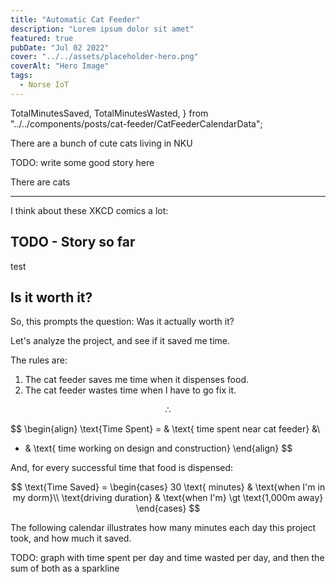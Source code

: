 ```yaml
---
title: "Automatic Cat Feeder"
description: "Lorem ipsum dolor sit amet"
featured: true
pubDate: "Jul 02 2022"
cover: "../../assets/placeholder-hero.png"
coverAlt: "Hero Image"
tags:
  - Norse IoT
---
```


  TotalMinutesSaved,
  TotalMinutesWasted,
} from "../../components/posts/cat-feeder/CatFeederCalendarData";

There are a bunch of cute cats living in NKU

TODO: write some good story here

There are cats

<CatPictures />

---

I think about these XKCD comics a lot:

<div style={{ display: "flex" }}>
  <div style={{ flex: 1 }}>
    <ZoomImage
      imageProps={{
        height: "300",
        width: "300",
        alt: "Don't forget the time you spend finding the chart to look up what you save. And the time spent reading this reminder about the time spent. And the time trying to figure out if either of those actually make sense. Remember, every second counts toward your life total, including these right now.",
        src: "https://imgs.xkcd.com/comics/is_it_worth_the_time.png",
      }}
      attribution="XKCD 1205"
      attributionLink="https://xkcd.com/1205/"
    />
  </div>
  <div style={{ flex: 1 }}>
    <ZoomImage
      imageProps={{
        height: "300",
        width: "300",
        alt: "'Automating' comes from the roots 'auto-' meaning 'self-', and 'mating', meaning 'screwing'",
        src: "https://imgs.xkcd.com/comics/automation.png",
      }}
      attribution="XKCD 1319"
      attributionLink="https://xkcd.com/1319/"
    />
  </div>
</div>

## TODO - Story so far

<QuoteBlock>test</QuoteBlock>

## Is it worth it?

So, this prompts the question: Was it actually worth it?

Let's analyze the project, and see if it saved me time.

The rules are:

1. The cat feeder saves me time when it dispenses food.
1. The cat feeder wastes time when I have to go fix it.

$$
\therefore
$$

$$
\begin{align}
\text{Time Spent} = & \text{ time spent near cat feeder} &\\
+ & \text{ time working on design and construction}
\end{align}
$$

And, for every successful time that food is dispensed:

$$
\text{Time Saved} = \begin{cases}
    30 \text{ minutes} & \text{when I'm in my dorm}\\
    \text{driving duration}                     & \text{when I'm} \gt \text{1,000m away}
\end{cases}
$$

The following calendar illustrates how many minutes each day this project <span class="text-red-400">took</span>, and how much it <span class="text-green-400">saved</span>.

<CatFeederCalendar client:load />

TODO: graph with time spent per day and time wasted per day, and then the sum of both as a sparkline

<TotalMinutesWasted />

<TotalMinutesSaved />
